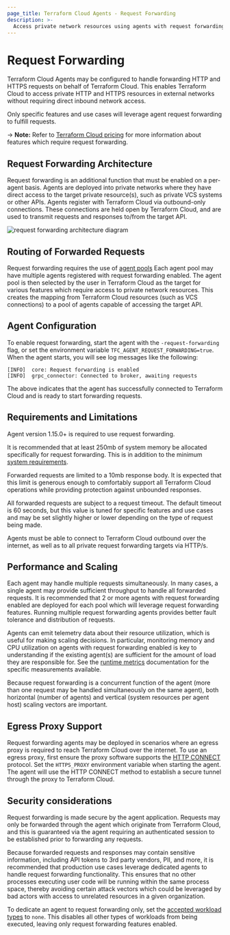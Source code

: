 ```yaml
---
page_title: Terraform Cloud Agents - Request Forwarding
description: >-
  Access private network resources using agents with request forwarding.
---
```


# Request Forwarding

Terraform Cloud Agents may be configured to handle forwarding HTTP and HTTPS
requests on behalf of Terraform Cloud. This enables Terraform Cloud to access
private HTTP and HTTPS resources in external networks without
requiring direct inbound network access.

Only specific features and use cases will leverage agent request forwarding to
fulfill requests.

-> **Note:** Refer to [Terraform Cloud pricing](https://www.hashicorp.com/products/terraform/pricing) for more information about features which require request forwarding.

## Request Forwarding Architecture

Request forwarding is an additional function that must be enabled on a per-agent
basis. Agents are deployed into private networks where they have direct access
to the target private resource(s), such as private VCS systems or other APIs.
Agents register with Terraform Cloud via outbound-only connections. These
connections are held open by Terraform Cloud, and are used to transmit requests
and responses to/from the target API.

![request forwarding architecture diagram](/img/request-forwarding-arch.png)

## Routing of Forwarded Requests

Request forwarding requires the use of [agent pools](/terraform/cloud-docs/agents/agent-pools)
Each agent pool may have multiple agents registered with request forwarding enabled. The agent pool is
then selected by the user in Terraform Cloud as the target for various features
which require access to private network resources. This creates the mapping from
Terraform Cloud resources (such as VCS connections) to a pool of agents capable
of accessing the target API.

## Agent Configuration

To enable request forwarding, start the agent with the `-request-forwarding`
flag, or set the environment variable `TFC_AGENT_REQUEST_FORWARDING=true`. When
the agent starts, you will see log messages like the following:

```
[INFO]  core: Request forwarding is enabled
[INFO]  grpc_connector: Connected to broker, awaiting requests
```

The above indicates that the agent has successfully connected to Terraform Cloud
and is ready to start forwarding requests.

## Requirements and Limitations

Agent version 1.15.0+ is required to use request forwarding.

It is recommended that at least 250mb of system memory be allocated specifically
for request forwarding. This is in addition to the minimum
[system requirements](/terraform/cloud-docs/agents/requirements).

Forwarded requests are limited to a 10mb response body. It is expected that this
limit is generous enough to comfortably support all Terraform Cloud operations
while providing protection against unbounded responses.

All forwarded requests are subject to a request timeout. The default timeout is
60 seconds, but this value is tuned for specific features and use cases and may
be set slightly higher or lower depending on the type of request being made.

Agents must be able to connect to Terraform Cloud outbound over the internet, as
well as to all private request forwarding targets via HTTP/s.

## Performance and Scaling

Each agent may handle multiple requests simultaneously. In many cases, a single
agent may provide sufficient throughput to handle all forwarded requests. It is
recommended that 2 or more agents with request forwarding enabled are deployed
for each pool which will leverage request forwarding features. Running multiple
request forwarding agents provides better fault tolerance and distribution of
requests.

Agents can emit telemetry data about their resource utilization, which is useful
for making scaling decisions. In particular, monitoring memory and CPU
utilization on agents with request forwarding enabled is key to understanding if
the existing agent(s) are sufficient for the amount of load they are responsible
for. See the [runtime metrics](/terraform/cloud-docs/agents/metrics#runtime-metrics)
documentation for the specific measurements available.

Because request forwarding is a concurrent function of the agent (more than one
request may be handled simultaneously on the same agent), both horizontal
(number of agents) and vertical (system resources per agent host) scaling
vectors are important.

## Egress Proxy Support

Request forwarding agents may be deployed in scenarios where an egress proxy
is required to reach Terraform Cloud over the internet. To use an egress proxy,
first ensure the proxy software supports the
[HTTP CONNECT](https://developer.mozilla.org/en-US/docs/Web/HTTP/Methods/CONNECT)
protocol. Set the `HTTPS_PROXY` environment variable when starting the agent.
The agent will use the HTTP CONNECT method to establish a secure tunnel through
the proxy to Terraform Cloud.

## Security considerations

Request forwarding is made secure by the agent application. Requests may only be
forwarded through the agent which originate from Terraform Cloud, and this is
guaranteed via the agent requiring an authenticated session to be established
prior to forwarding any requests.

Because forwarded requests and responses may contain sensitive information,
including API tokens to 3rd party vendors, PII, and more, it is recommended
that production use cases leverage dedicated agents to handle request
forwarding functionality. This ensures that no other processes executing user
code will be running within the same process space, thereby avoiding certain
attack vectors which could be leveraged by bad actors with access to unrelated
resources in a given organization.

To dedicate an agent to request forwarding only, set the [accepted
workload types](/terraform/cloud-docs/agents/agents#accept) to `none`. This
disables all other types of workloads from being executed, leaving only
request forwarding features enabled.
